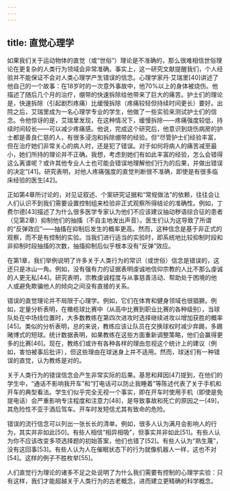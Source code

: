 ```yaml
---
---
---
```

title: 直觉心理学
---




如果我们关于运动物体的直觉（或“世俗”）理论是不准确的，那么很难相信世俗理论在更复杂的人类行为领域会非常准确。事实上，这一研究文献提醒我们，个人经验并不能保证不会对人类心理学产生错误的信念。心理学家丹·艾瑞里[40]讲述了他自己的一个故事：在18岁时的一次意外事故中，他70%以上的身体被烧伤。他描述了随后几个月的治疗，绷带的快速拆除给他带来了巨大的痛苦。护士们的理论是，快速拆除（引起剧烈疼痛）比缓慢拆除（疼痛较轻但持续时间更长）要好。出院之后，艾瑞里成为一名心理学专业的学生，他做了一些实验来测试护士们的信念。令他惊讶的是，艾瑞里发现，在这种情况下，缓慢拆除——疼痛强度较低，持续时间较长——可以减少疼痛感。他说，完成这个研究后，他意识到烧伤病房的护士都是善良仁慈的人，有很多浸泡和拆除绷带的经验。但“尽管护士们经验丰富，但在治疗她们非常关心的病人时，还是犯了错误。对于如何将病人的痛苦减至最小，她们所持的理论并不正确。我想，考虑到她们有如此丰富的经验，怎么会错得这么离谱呢？或许其他专业人士也可能会错误地理解他们行为的后果，并做出错误的决定”[41]。研究表明，对他人疼痛强度的直觉判断很不准确，即使是有很多临床经验的医生[42]。

正如第4章所讨论的，对见证叙述、个案研究证据和“常规做法”的依赖，往往会让人们认识不到我们需要设置控制组来检验非正式观察所得结论的准确性。例如，丁费尔德[43]描述了为什么很多医学专家认为他们不应该建议抽动秽语综合征的患者（见第2章）抑制他们的抽搐（不自主地发出声音）。医生们认为这导致了所谓的“反弹效应”——抽搐在抑制后发生的概率更高。然而，这种信念是基于非正式的观察，而不是有控制的实验。当我们进行适当的实验时，即系统地比较抑制时段和非抑制时段抽搐的次数，抽搐抑制后似乎根本没有“反弹”效应。

在第1章，我们举例说明了许多关于人类行为的常识（或世俗）信念是错误的，这还只是冰山一角。例如，没有强有力的证据表明虔诚地信仰宗教的人比不那么虔诚的人更无私[44]。研究表明，宗教虔诚程度与从事慈善活动、帮助处于困境的他人或避免欺骗他人的倾向之间没有直接的关系。

错误的直觉理论并不局限于心理学。例如，它们在体育和健身领域也很猖獗。例如，定量分析表明，在橄榄球比赛中（从高中比赛到职业比赛的各种级别），当球队处在中场线位置时，大多数教练在第四次进攻时选择继续进攻以增加获胜的概率[45]。类似的分析表明，总的来说，教练应该让队员在交换球权时减少弃踢，多踢赌博式的短球。统计数据表明，如果教练在这些方面重新调整策略，他们会赢得更多的比赛[46]。现在，教练们或许有各种各样的理由忽视这个统计上的建议（例如，害怕被事后批评），但这些理由在球迷身上并不适用。然而，球迷们有一种错误的直觉，认为教练是对的。

关于人类行为的错误信念会产生非常实际的后果。基思和拜因[47]提到，在他们的学生中，“通话不影响我开车”和“打电话可以防止我睡着”等陈述代表了关于手机和开车的典型看法。学生们似乎完全无视一个事实，即在开车时使用手机（即使是免提电话）会严重影响专注程度和注意力[48]，是导致事故和死亡的原因之一[49]，其危险性不亚于酒后驾车。开车时发短信尤其有致命的危险。

错误的流行信念可以列出一张长长的清单。例如，很多人认为满月会影响人的行为，其实并非如此[50]。有些人相信“相异相吸”，但事实并非如此[51]。有些人认为你不应该改变多项选择题的初始答案，他们也错了[52]。有些人认为“熟生蔑”，没有这回事[53]。有些人认为人在催眠状态下的行为就像机器人一样，这也不对[54]。这样的例子不胜枚举[55]。

人们直觉行为理论的诸多不足之处说明了为什么我们需要有控制的心理学实验：只有这样，我们才能超越关于人类行为的古老概念，进而建立更精确的科学概念。